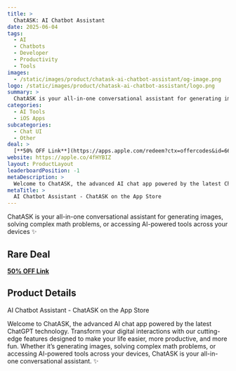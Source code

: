 ```yaml
---
title: >
  ChatASK: AI Chatbot Assistant
date: 2025-06-04
tags:
  - AI
  - Chatbots
  - Developer
  - Productivity
  - Tools
images:
  - /static/images/product/chatask-ai-chatbot-assistant/og-image.png
logo: /static/images/product/chatask-ai-chatbot-assistant/logo.png
summary: >
  ChatASK is your all-in-one conversational assistant for generating images, solving complex math problems, or accessing AI-powered tools across your devices ✨
categories:
  - AI Tools
  - iOS Apps
subcategories:
  - Chat UI
  - Other
deal: >
  [**50% OFF Link**](https://apps.apple.com/redeem?ctx=offercodes&id=6612032749&code=BLACKFRIDAY50)
website: https://apple.co/4fHYBIZ
layout: ProductLayout
leaderboardPosition: -1
metaDescription: >
  Welcome to ChatASK, the advanced AI chat app powered by the latest ChatGPT technology. Transform your digital interactions with our cutting-edge features designed to make your life easier, more productive, and more fun. Whether it’s generating images, solving complex math problems, or accessing AI-powered tools across your devices, ChatASK is your all-in-one conversational assistant. ✨
metaTitle: >
  ‎AI Chatbot Assistant - ChatASK on the App Store
---
```

ChatASK is your all-in-one conversational assistant for generating images, solving complex math problems, or accessing AI-powered tools across your devices ✨

## Rare Deal

[**50% OFF Link**](https://apps.apple.com/redeem?ctx=offercodes&id=6612032749&code=BLACKFRIDAY50)

## Product Details

‎AI Chatbot Assistant - ChatASK on the App Store

Welcome to ChatASK, the advanced AI chat app powered by the latest ChatGPT technology. Transform your digital interactions with our cutting-edge features designed to make your life easier, more productive, and more fun. Whether it’s generating images, solving complex math problems, or accessing AI-powered tools across your devices, ChatASK is your all-in-one conversational assistant. ✨
